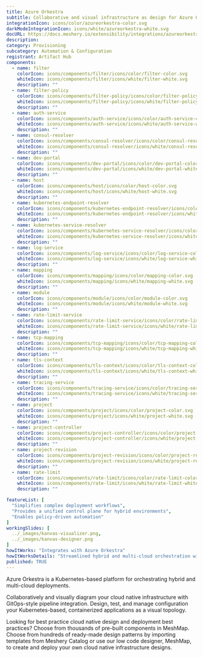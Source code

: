 ```yaml
---
title: Azure Orkestra
subtitle: Collaborative and visual infrastructure as design for Azure Orkestra
integrationIcon: icons/color/azureorkestra-color.svg
darkModeIntegrationIcon: icons/white/azureorkestra-white.svg
docURL: https://docs.meshery.io/extensibility/integrations/azureorkestra
description: 
category: Provisioning
subcategory: Automation & Configuration
registrant: Artifact Hub
components:
  - name: filter
    colorIcon: icons/components/filter/icons/color/filter-color.svg
    whiteIcon: icons/components/filter/icons/white/filter-white.svg
    description: ""
  - name: filter-policy
    colorIcon: icons/components/filter-policy/icons/color/filter-policy-color.svg
    whiteIcon: icons/components/filter-policy/icons/white/filter-policy-white.svg
    description: ""
  - name: auth-service
    colorIcon: icons/components/auth-service/icons/color/auth-service-color.svg
    whiteIcon: icons/components/auth-service/icons/white/auth-service-white.svg
    description: ""
  - name: consul-resolver
    colorIcon: icons/components/consul-resolver/icons/color/consul-resolver-color.svg
    whiteIcon: icons/components/consul-resolver/icons/white/consul-resolver-white.svg
    description: ""
  - name: dev-portal
    colorIcon: icons/components/dev-portal/icons/color/dev-portal-color.svg
    whiteIcon: icons/components/dev-portal/icons/white/dev-portal-white.svg
    description: ""
  - name: host
    colorIcon: icons/components/host/icons/color/host-color.svg
    whiteIcon: icons/components/host/icons/white/host-white.svg
    description: ""
  - name: kubernetes-endpoint-resolver
    colorIcon: icons/components/kubernetes-endpoint-resolver/icons/color/kubernetes-endpoint-resolver-color.svg
    whiteIcon: icons/components/kubernetes-endpoint-resolver/icons/white/kubernetes-endpoint-resolver-white.svg
    description: ""
  - name: kubernetes-service-resolver
    colorIcon: icons/components/kubernetes-service-resolver/icons/color/kubernetes-service-resolver-color.svg
    whiteIcon: icons/components/kubernetes-service-resolver/icons/white/kubernetes-service-resolver-white.svg
    description: ""
  - name: log-service
    colorIcon: icons/components/log-service/icons/color/log-service-color.svg
    whiteIcon: icons/components/log-service/icons/white/log-service-white.svg
    description: ""
  - name: mapping
    colorIcon: icons/components/mapping/icons/color/mapping-color.svg
    whiteIcon: icons/components/mapping/icons/white/mapping-white.svg
    description: ""
  - name: module
    colorIcon: icons/components/module/icons/color/module-color.svg
    whiteIcon: icons/components/module/icons/white/module-white.svg
    description: ""
  - name: rate-limit-service
    colorIcon: icons/components/rate-limit-service/icons/color/rate-limit-service-color.svg
    whiteIcon: icons/components/rate-limit-service/icons/white/rate-limit-service-white.svg
    description: ""
  - name: tcp-mapping
    colorIcon: icons/components/tcp-mapping/icons/color/tcp-mapping-color.svg
    whiteIcon: icons/components/tcp-mapping/icons/white/tcp-mapping-white.svg
    description: ""
  - name: tls-context
    colorIcon: icons/components/tls-context/icons/color/tls-context-color.svg
    whiteIcon: icons/components/tls-context/icons/white/tls-context-white.svg
    description: ""
  - name: tracing-service
    colorIcon: icons/components/tracing-service/icons/color/tracing-service-color.svg
    whiteIcon: icons/components/tracing-service/icons/white/tracing-service-white.svg
    description: ""
  - name: project
    colorIcon: icons/components/project/icons/color/project-color.svg
    whiteIcon: icons/components/project/icons/white/project-white.svg
    description: ""
  - name: project-controller
    colorIcon: icons/components/project-controller/icons/color/project-controller-color.svg
    whiteIcon: icons/components/project-controller/icons/white/project-controller-white.svg
    description: ""
  - name: project-revision
    colorIcon: icons/components/project-revision/icons/color/project-revision-color.svg
    whiteIcon: icons/components/project-revision/icons/white/project-revision-white.svg
    description: ""
  - name: rate-limit
    colorIcon: icons/components/rate-limit/icons/color/rate-limit-color.svg
    whiteIcon: icons/components/rate-limit/icons/white/rate-limit-white.svg
    description: ""

featureList: [
  "Simplifies complex deployment workflows",
  "Provides a unified control plane for hybrid environments",
  "Enables policy-driven automation"
]
workingSlides: [
  ../_images/kanvas-visualizer.png,
  ../_images/kanvas-designer.png
]
howItWorks: "Integrates with Azure Orkestra"
howItWorksDetails: "Streamlined hybrid and multi-cloud orchestration within Kubernetes"
published: TRUE
---
```

<p>
Azure Orkestra is a Kubernetes-based platform for orchestrating hybrid and multi-cloud deployments.
</p>
<p>
    Collaboratively and visually diagram your cloud native infrastructure with GitOps-style pipeline integration. Design, test, and manage configuration your Kubernetes-based, containerized applications as a visual topology.
</p>
<p>
    Looking for best practice cloud native design and deployment best practices? Choose from thousands of pre-built components in MeshMap. Choose from hundreds of ready-made design patterns by importing templates from Meshery Catalog or use our low code designer, MeshMap, to create and deploy your own cloud native infrastructure designs.
</p>
